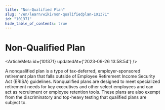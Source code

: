```yaml
---
title: "Non-Qualified Plan"
slug: "/en/learn/wiki/non-qualifiedplan-101371"
id: "101371"
hide_table_of_contents: true
---
```



# Non-Qualified Plan

<ArticleMeta id={101371} updatedAt={'2023-09-26 13:58:54'} />
<div className='border-solid border-b border-t-0 my-4 border-[var(--ifm-color-gray-300)]' />

A nonqualified plan is a type of tax-deferred, employer-sponsored retirement plan that falls outside of Employee Retirement Income Security Act (ERISA) guidelines. Nonqualified plans are designed to meet specialized retirement needs for key executives and other select employees and can act as recruitment or employee retention tools. These plans are also exempt from the discriminatory and top-heavy testing that qualified plans are subject to.
